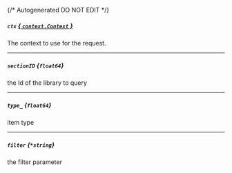 {/* Autogenerated DO NOT EDIT  */}
##### `ctx` [*{ `context.Context` }*](https://pkg.go.dev/context#Context)
The context to use for the request.

---
##### `sectionID` *{`float64`}*
the Id of the library to query

---
##### `type_` *{`float64`}*
item type

---
##### `filter` *{`*string`}*
the filter parameter


